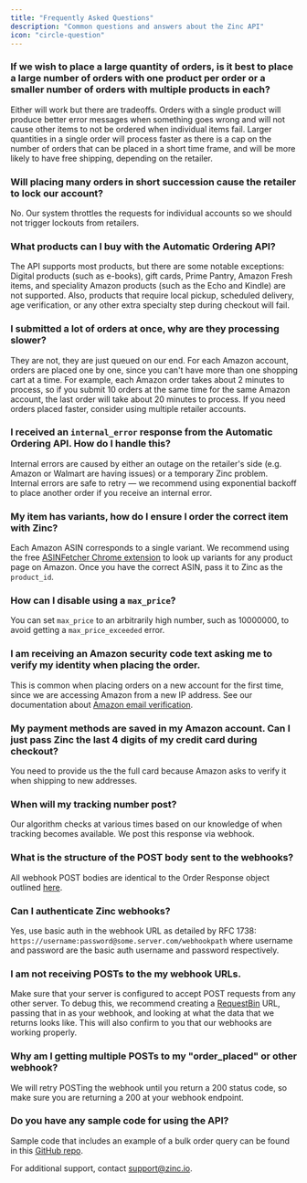 ```yaml
---
title: "Frequently Asked Questions"
description: "Common questions and answers about the Zinc API"
icon: "circle-question"
---
```


### If we wish to place a large quantity of orders, is it best to place a large number of orders with one product per order or a smaller number of orders with multiple products in each?

Either will work but there are tradeoffs. Orders with a single product will produce better error messages when something goes wrong and will not cause other items to not be ordered when individual items fail. Larger quantities in a single order will process faster as there is a cap on the number of orders that can be placed in a short time frame, and will be more likely to have free shipping, depending on the retailer.

### Will placing many orders in short succession cause the retailer to lock our account?

No. Our system throttles the requests for individual accounts so we should not trigger lockouts from retailers.

### What products can I buy with the Automatic Ordering API?

The API supports most products, but there are some notable exceptions: Digital products (such as e-books), gift cards, Prime Pantry, Amazon Fresh items, and speciality Amazon products (such as the Echo and Kindle) are not supported. Also, products that require local pickup, scheduled delivery, age verification, or any other extra specialty step during checkout will fail.

### I submitted a lot of orders at once, why are they processing slower?

They are not, they are just queued on our end. For each Amazon account, orders are placed one by one, since you can't have more than one shopping cart at a time. For example, each Amazon order takes about 2 minutes to process, so if you submit 10 orders at the same time for the same Amazon account, the last order will take about 20 minutes to process. If you need orders placed faster, consider using multiple retailer accounts.

### I received an `internal_error` response from the Automatic Ordering API. How do I handle this?

Internal errors are caused by either an outage on the retailer's side (e.g. Amazon or Walmart are having issues) or a temporary Zinc problem. Internal errors are safe to retry — we recommend using exponential backoff to place another order if you receive an internal error.

### My item has variants, how do I ensure I order the correct item with Zinc?

Each Amazon ASIN corresponds to a single variant. We recommend using the free [ASINFetcher Chrome extension](https://chromewebstore.google.com/detail/asinfetcher-amazon-asin-g/eiiaminhipheiklkloadaapojkpgmdfm) to look up variants for any product page on Amazon. Once you have the correct ASIN, pass it to Zinc as the `product_id`.

### How can I disable using a `max_price`?

You can set `max_price` to an arbitrarily high number, such as 10000000, to avoid getting a `max_price_exceeded` error.

### I am receiving an Amazon security code text asking me to verify my identity when placing the order.

This is common when placing orders on a new account for the first time, since we are accessing Amazon from a new IP address. See our documentation about [Amazon email verification](/api-reference/appendix/amazon-email-verification).

### My payment methods are saved in my Amazon account. Can I just pass Zinc the last 4 digits of my credit card during checkout?

You need to provide us the the full card because Amazon asks to verify it when shipping to new addresses.

### When will my tracking number post?

Our algorithm checks at various times based on our knowledge of when tracking becomes available. We post this response via webhook.

### What is the structure of the POST body sent to the webhooks?

All webhook POST bodies are identical to the Order Response object outlined [here](/api-reference/orders/retrieve).

### Can I authenticate Zinc webhooks?

Yes, use basic auth in the webhook URL as detailed by RFC 1738: `https://username:password@some.server.com/webhookpath` where username and password are the basic auth username and password respectively.

### I am not receiving POSTs to the my webhook URLs.

Make sure that your server is configured to accept POST requests from any other server. To debug this, we recommend creating a [RequestBin](https://requestbin.com) URL, passing that in as your webhook, and looking at what the data that we returns looks like. This will also confirm to you that our webhooks are working properly.

### Why am I getting multiple POSTs to my "order_placed" or other webhook?

We will retry POSTing the webhook until you return a 200 status code, so make sure you are returning a 200 at your webhook endpoint.

### Do you have any sample code for using the API?

Sample code that includes an example of a bulk order query can be found in this [GitHub repo](https://github.com/zincio/api-samples).

<Info>
For additional support, contact <a href="mailto:support@zinc.io">support@zinc.io</a>.
</Info> 